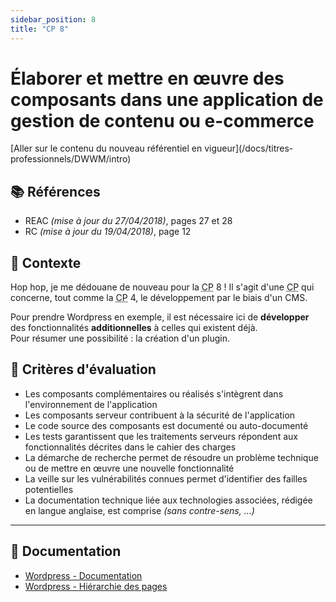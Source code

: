 ```yaml
---
sidebar_position: 8
title: "CP 8"
---
```



# Élaborer et mettre en œuvre des composants dans une application de gestion de contenu ou e-commerce

<Admonition type="warning" title="Attention, tu es en train de consulter un référentiel expiré !">
[Aller sur le contenu du nouveau référentiel en vigueur](/docs/titres-professionnels/DWWM/intro)
</Admonition>

## 📚 Références

- REAC _(mise à jour du 27/04/2018)_, pages 27 et 28
- RC _(mise à jour du 19/04/2018)_, page 12

## 🚀 Contexte

Hop hop, je me dédouane de nouveau pour la <abbr title="Compétence Professionnelle">CP</abbr> 8 !
Il s'agit d'une <abbr title="Compétence Professionnelle">CP</abbr> qui concerne,
tout comme la <abbr title="Compétence Professionnelle">CP</abbr> 4, le développement par le biais d'un CMS.

Pour prendre Wordpress en exemple, il est nécessaire ici de **développer** des fonctionnalités **additionnelles** à celles qui existent déjà.  
Pour résumer une possibilité : la création d'un plugin.

## 🎯 Critères d'évaluation

- Les composants complémentaires ou réalisés s'intègrent dans l'environnement de l'application
- Les composants serveur contribuent à la sécurité de l'application
- Le code source des composants est documenté ou auto-documenté
- Les tests garantissent que les traitements serveurs répondent aux fonctionnalités décrites dans le cahier des charges
- La démarche de recherche permet de résoudre un problème technique ou de mettre en œuvre une nouvelle fonctionnalité
- La veille sur les vulnérabilités connues permet d'identifier des failles potentielles
- La documentation technique liée aux technologies associées, rédigée en langue anglaise, est comprise _(sans contre-sens, ...)_

---

## 🧠 Documentation

- [Wordpress - Documentation](https://developer.wordpress.org/)
- [Wordpress - Hiérarchie des pages](https://developer.wordpress.org/themes/basics/template-hierarchy/)